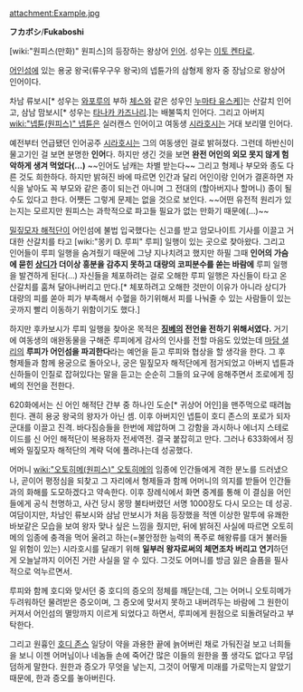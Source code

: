attachment:Example.jpg

'''フカボシ'''/'''Fukaboshi'''

[wiki:"원피스(만화)" 원피스]의 등장하는 왕상어 [[인어]]. 성우는 [[이토 켄타로]].

[[어인섬]]에 있는 용궁 왕국(류우구우 왕국)의 넵튠가의 삼형제 왕자 중 장남으로 왕상어 인어이다. 

차남 류보시[* 성우는 [[와포루]]의 부하 [[체스]]와 같은 성우인 [[누마타 유스케]]]는 산갈치 인어고, 삼남 맘보시[* 성우는 [[타나카 카즈나리]].]는 배불뚝치 인어다. 그리고 아버지 [[wiki:"넵튠(원피스)" 넵튠]]은 실러캔스 인어이고 여동생 [[시라호시]]는 거대 보리멸 인어다. 

예전부터 언급됐던 인어공주 [[시라호시]]는 그의 여동생인 걸로 밝혀졌다. 그런데 하반신이 물고기인 걸 보면 분명한 '''인어'''다. 하지만 생긴 것을 보면 '''완전 어인의 외모 못지 않게 험악하게 생겨 먹었다(…)''' ~~인어도 남캐는 차별 받는다~~ 그리고 형제나 부모와 종도 다른 것도 희한하다. 하지만 밝혀진 바에 따르면 인간과 달리 어인이랑 인어가 결혼하면 자식을 낳아도 꼭 부모와 같은 종이 되는건 아니며 그 전대의 (할아버지나 할머니) 종이 될 수도 있다고 한다. 어쨋든 그렇게 문제는 없을 것으로 보인다. ~~어떤 유전적 원리가 있는지는 모르지만 원피스는 과학적으로 파고들 필요가 없는 만화기 때문에(…)~~

[[밀짚모자 해적단]]이 어인섬에 불법 입국했다는 신고를 받고 암모나이트 기사를 이끌고 거대한 산갈치를 타고 [wiki:"몽키 D. 루피" 루피] 일행이 있는 곳으로 찾아왔다. 그리고 인어들이 루피 일행을 숨겨줬기 때문에 그냥 지나치려고 했지만 하필 그때 '''인어의 가슴에 묻힌 [[상디]]가 더이상 흥분을 감추지 못하고 대량의 코피분수를 쏟는 바람에''' 루피 일행을 발견하게 된다(…) 자신들을 체포하려는 걸로 오해한 루피 일행은 자신들이 타고 온 산갈치를 훔쳐 달아나버리고 만다.[* 체포하려고 오해한 것만이 이유가 아니라 상디가 대량의 피를 쏟아 피가 부족해서 수혈을 하기위해서 피를 나눠줄 수 있는 사람들이 있는 곳까지 빨리 이동하기 위함이기도 했다.] 

하지만 후카보시가 루피 일행을 찾아온 목적은 '''[[징베]]의 전언을 전하기 위해서였다.''' 거기에 여동생의 애완동물을 구해준 루피에게 감사의 인사를 전할 마음도 있었는데 [[마담 셜리]]의 '''루피가 어인섬을 파괴한다'''라는 예언을 듣고 루피와 협상을 할 생각을 한다. 그 후 형제들과 함께 용궁으로 돌아오나, 궁은 밀짚모자 해적단에게 점거되었고 아버지 넵튠과 신하들이 인질로 잡혀있다는 말을 듣고는 순순히 그들의 요구에 응해주면서 조로에게 징베의 전언을 전한다.

620화에서는 신 어인 해적단 간부 중 하나인 도순[* 귀상어 어인]을 맨주먹으로 때려눕힌다. 괜히 용궁 왕국의 왕자가 아닌 셈. 이후 아버지인 넵튠이 호디 존스의 포로가 되자 군대를 이끌고 진격. 바다짐승들을 한번에 제압하며 그 강함을 과시하나 에너지 스테로이드를 신 어인 해적단이 복용하자 전세역전. 결국 붙잡히고 만다. 그러나 633화에서 징베와 밀짚모자 해적단의 계략 덕에 풀려나는데 성공했다. 

어머니 [[wiki:"오토히메(원피스)" 오토히메]]의 임종에 인간들에게 격한 분노를 드러냈으나, 곧이어 평정심을 되찾고 그 자리에서 형제들과 함께 어머니의 의지를 받들어 인간들과의 화해를 도모하겠다고 약속한다. 이후 장례식에서 화면 중계를 통해 이 결심을 어인들에게 공식 천명하고, 사건 당시 몽땅 불타버렸던 서명 1000장도 다시 모으는 데 성공. 여담이지만, 차남인 류보시와 삼남 만보시가 처음 등장했을 적엔 이상한 말투에 유쾌한 바보같은 모습을 보여 왕자 맞나 싶은 느낌을 줬지만, 뒤에 밝혀진 사실에 따르면 오토히메의 임종에 충격을 먹어 울려고 하는(=불안정한 능력의 폭주로 해왕류를 대거 불러들일 위험이 있는) 시라호시를 달래기 위해 '''일부러 왕자로써의 체면조차 버리고 연기'''하던 게 오늘날까지 이어진 거란 사실을 알 수 있다. 그것도 어머니를 방금 잃은 슬픔을 필사적으로 억누르면서.

루피와 함께 호디와 맞서던 중 호디의 증오의 정체를 깨닫는데, 그는 어머니 오토히메가 두려워하던 물려받은 증오이며, 그 증오에 맞서지 못하고 내버려두는 바람에 그 원한이 커져서 어인섬의 멸망까지 이르게 되었다고 하면서, 루피에게 원점으로 되돌려달라고 부탁한다.

그리고 원흉인 [[호디 존스]] 일당이 약을 과용한 끝에 늙어버린 채로 가둬진걸 보고 너희들을 보니 이젠 어머님이나 네놈들 손에 죽어간 많은 이들의 원한을 풀 생각도 없다고 무덤덤하게 말한다. 원한과 증오가 무엇을 낳는지, 그것이 어떻게 미래를 가로막는지 알았기 때문에, 한과 증오를 놓아버린다.
